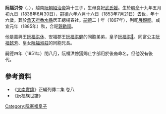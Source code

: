 '''阮福洪傍'''（{{vie|v='''Nguyễn Phúc Hồng Bàng'''|hn=阮福洪傍}}，{{bd|1838年|6月30日|1853年|7月21日|catIdx=N阮}}），越南[[阮朝|阮朝]][[紹治帝|紹治帝]]第十三子，生母良妃[[武氏媛|武氏媛]]。生於[[明命|明命]]十九年五月初九日（1838年6月30日），[[嗣德|嗣德]]六年六月十六日（1853年7月21日）去世，年十六歲。葬於[[承天府_(越南)|承天府]][[香水縣|香水縣]]居正總楊春社。[[嗣德|嗣德]]二十年（1867年），列祀[[展親祠|展親祠]]。咸宜元年（1885年）秋，合祀[[親勳祠|親勳祠]]。

他是嘉興王[[阮福洪休|阮福洪休]]、安福郡王[[阮福洪健|阮福洪健]]的同胞弟弟，皇子[[阮福洪𠊪|阮福洪𠊪]]、同富公主[[阮福懿芳|阮福懿芳]]、皇女[[阮福淑莊|阮福淑莊]]的同胞兄長。

嗣德四年（1851年）閏八月，阮福洪傍獲賜止字部用於後裔命名，但他沒有後代。

==參考資料==
*《[[大南實錄|大南實錄]]》正編列傳二集 卷八
*《阮福族世譜》
{{阮憲祖子女}}
[[Category:阮憲祖皇子|Category:阮憲祖皇子]]